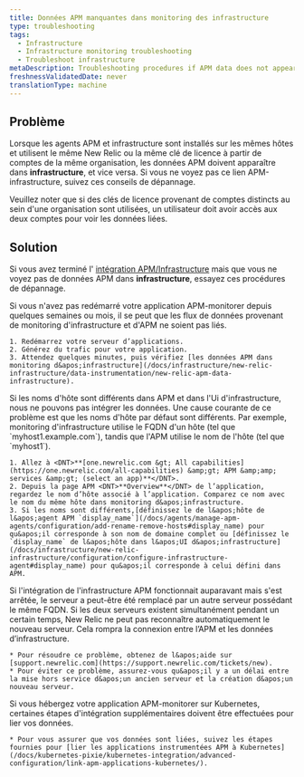 ```yaml
---
title: Données APM manquantes dans monitoring des infrastructure
type: troubleshooting
tags:
  - Infrastructure
  - Infrastructure monitoring troubleshooting
  - Troubleshoot infrastructure
metaDescription: Troubleshooting procedures if APM data does not appear in your infrastructure monitoring UI in New Relic.
freshnessValidatedDate: never
translationType: machine
---
```


## Problème

Lorsque les agents APM et infrastructure sont installés sur les mêmes hôtes et utilisent le même New Relic <InlinePopover type="licenseKey" />ou la même clé de licence à partir de comptes de la même organisation, les données APM doivent apparaître dans <DNT>**infrastructure**</DNT>, et vice versa. Si vous ne voyez pas ce lien APM-infrastructure, suivez ces conseils de dépannage.

Veuillez noter que si des clés de licence provenant de comptes distincts au sein d&apos;une organisation sont utilisées, un utilisateur doit avoir accès aux deux comptes pour voir les données liées.

## Solution

Si vous avez terminé l&apos; [intégration APM/Infrastructure](/docs/infrastructure/new-relic-infrastructure/data-instrumentation/new-relic-apm-data-infrastructure) mais que vous ne voyez pas de données APM dans <DNT>**infrastructure**</DNT>, essayez ces procédures de dépannage.

<CollapserGroup>
  <Collapser id="restart-app-server" title="Redémarrez le serveur d'applications.">
    Si vous n&apos;avez pas redémarré votre application APM-monitorer depuis quelques semaines ou mois, il se peut que les flux de données provenant de monitoring d&apos;infrastructure et d&apos;APM ne soient pas liés.

    1. Redémarrez votre serveur d’applications.
    2. Générez du trafic pour votre application.
    3. Attendez quelques minutes, puis vérifiez [les données APM dans monitoring d&apos;infrastructure](/docs/infrastructure/new-relic-infrastructure/data-instrumentation/new-relic-apm-data-infrastructure).
  </Collapser>

  <Collapser id="hostnames" title="Assurez-vous que les noms d'hôte sont les mêmes dans l'UI infrastructure et APM.">
    Si les noms d&apos;hôte sont différents dans APM et dans l&apos;Ui d&apos;infrastructure, nous ne pouvons pas intégrer les données. Une cause courante de ce problème est que les noms d&apos;hôte par défaut sont différents. Par exemple, monitoring d&apos;infrastructure utilise le FQDN d&apos;un hôte (tel que `myhost1.example.com`), tandis que l&apos;APM utilise le nom de l&apos;hôte (tel que `myhost1`).

    1. Allez à <DNT>**[one.newrelic.com &gt; All capabilities](https://one.newrelic.com/all-capabilities) &amp;gt; APM &amp;amp; services &amp;gt; (select an app)**</DNT>.
    2. Depuis la page APM <DNT>**Overview**</DNT> de l’application, regardez le nom d’hôte associé à l’application. Comparez ce nom avec le nom du même hôte dans monitoring d&apos;infrastructure.
    3. Si les noms sont différents,[définissez le de l&apos;hôte de l&apos;agent APM `display_name`](/docs/agents/manage-apm-agents/configuration/add-rename-remove-hosts#display_name) pour qu&apos;il corresponde à son nom de domaine complet ou [définissez le `display_name` de l&apos;hôte dans l&apos;UI d&apos;infrastructure](/docs/infrastructure/new-relic-infrastructure/configuration/configure-infrastructure-agent#display_name) pour qu&apos;il corresponde à celui défini dans APM.
  </Collapser>

  <Collapser id="gap-fqdn-issue" title="Vérifiez les problèmes de reconnaissance du nom de domaine complet de l'hôte de remplacement.">
    Si l&apos;intégration de l&apos;infrastructure APM fonctionnait auparavant mais s&apos;est arrêtée, le serveur a peut-être été remplacé par un autre serveur possédant le même FQDN. Si les deux serveurs existent simultanément pendant un certain temps, New Relic ne peut pas reconnaître automatiquement le nouveau serveur. Cela rompra la connexion entre l’APM et les données d’infrastructure.

    * Pour résoudre ce problème, obtenez de l&apos;aide sur [support.newrelic.com](https://support.newrelic.com/tickets/new).
    * Pour éviter ce problème, assurez-vous qu&apos;il y a un délai entre la mise hors service d&apos;un ancien serveur et la création d&apos;un nouveau serveur.
  </Collapser>

  <Collapser id="gap-fqdn-issue" title="Assurez-vous que les étapes d’intégration de Kubernetes ont été terminées.">
    Si vous hébergez votre application APM-monitorer sur Kubernetes, certaines étapes d&apos;intégration supplémentaires doivent être effectuées pour lier vos données.

    * Pour vous assurer que vos données sont liées, suivez les étapes fournies pour [lier les applications instrumentées APM à Kubernetes](/docs/kubernetes-pixie/kubernetes-integration/advanced-configuration/link-apm-applications-kubernetes/).
  </Collapser>
</CollapserGroup>